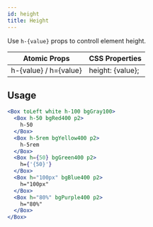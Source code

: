 ```yaml
---
id: height
title: Height
---
```


Use `h-{value}` props to controll element height.

| Atomic Props          | CSS Properties   |
| --------------------- | ---------------- |
| h-{value} / h={value} | height: {value}; |

## Usage

```jsx live
<Box toLeft white h-100 bgGray100>
  <Box h-50 bgRed400 p2>
    h-50
  </Box>
  <Box h-5rem bgYellow400 p2>
    h-5rem
  </Box>
  <Box h={50} bgGreen400 p2>
    h={'{50}'}
  </Box>
  <Box h="100px" bgBlue400 p2>
    h="100px"
  </Box>
  <Box h="80%" bgPurple400 p2>
    h="80%"
  </Box>
</Box>
```

